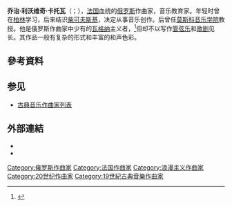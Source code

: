 {{Infobox classical
| 中文名       = 卡托瓦
| 画像         = GeorgeCatoire.jpg
| 附注         =      
| 原文名       = Георгий Львович Катуар    
| 拉丁字母     = Georgi Lvovich Catoire     
| 国别         = 俄罗斯    
| 出生日期     = {{birth date|1861|4|27}}
| 出生地       = 莫斯科
| 逝世日期     = {{death date and age|1926|5|21|1861|4|27}}
| 逝世地       = 莫斯科
| 所属时期     = 浪漫主义，20世纪
| 所属乐派     =  
| 擅长作品类型 = 室内乐，钢琴曲
| 代表作       = 两首小提琴奏鸣曲，钢琴三重奏，弦乐四重奏，弦乐五重奏，数十首钢琴小品
| 师从         = [[里亚多夫|里亚多夫]]
| 学生         = 
| 官方网站     = 
}}

'''乔治·利沃维奇·卡托瓦'''（{{lang-ru|Георгий Львович Катуар|Georgi Lvovich Catoire }}；{{bd|1861年|4月27日|1926年|5月21日}}），[[法国|法国]]血统的[[俄罗斯|俄罗斯]]作曲家，音乐教育家。年轻时曾在[[柏林|柏林]]学习，后来结识[[柴可夫斯基|柴可夫斯基]]，决定从事音乐创作。后曾任[[莫斯科音乐学院|莫斯科音乐学院]]教授。他是俄罗斯作曲家中少有的[[瓦格纳|瓦格纳]]主义者，<ref>{{Cite web |url=http://www.bach-cantatas.com/Lib/Catoire-Georgy.htm |title=存档副本 |access-date=2009-09-30 |archive-date=2019-03-02 |archive-url=https://web.archive.org/web/20190302224311/http://bach-cantatas.com/Lib/Catoire-Georgy.htm }}</ref>但却不以写作[[管弦乐|管弦乐]]和[[歌剧|歌剧]]见长。其作品一般有复杂的形式和丰富的和声色彩。

== 參考資料 ==
<references/>

== 参见 ==
* [[古典音乐作曲家列表|古典音乐作曲家列表]]

== 外部連結 ==
* {{Internet Archive author |sname=Georgy Catoire}}
*{{IMSLP|id=Catoire, Georgy}}

{{Authority control}}

{{DEFAULTSORT:Catoire, Georgy}}
[[Category:俄罗斯作曲家|Category:俄罗斯作曲家]]
[[Category:法国作曲家|Category:法国作曲家]]
[[Category:浪漫主义作曲家|Category:浪漫主义作曲家]]
[[Category:20世纪作曲家|Category:20世纪作曲家]]
[[Category:19世紀古典音樂作曲家|Category:19世紀古典音樂作曲家]]